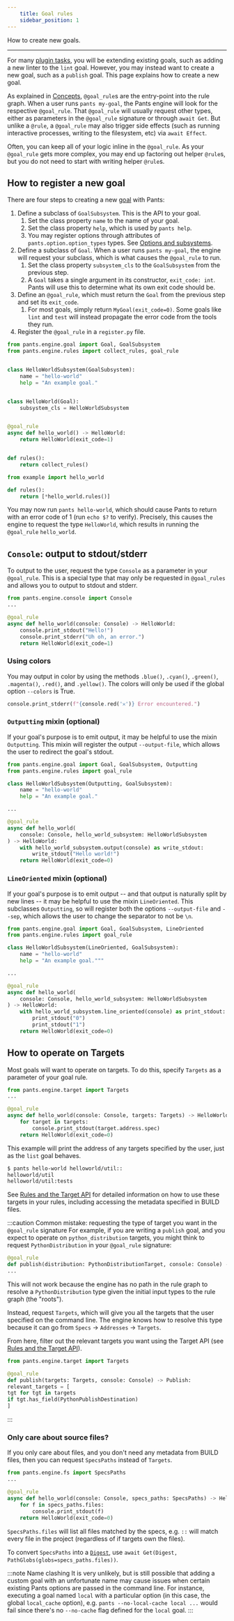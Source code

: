 ```yaml
---
    title: Goal rules
    sidebar_position: 1
---
```


How to create new goals.

---

For many [plugin tasks](../common-plugin-tasks/index.mdx), you will be extending existing goals, such as adding a new linter to the `lint` goal. However, you may instead want to create a new goal, such as a `publish` goal. This page explains how to create a new goal.

As explained in [Concepts](./concepts.mdx), `@goal_rule`s are the entry-point into the rule graph. When a user runs `pants my-goal`, the Pants engine will look for the respective `@goal_rule`. That `@goal_rule` will usually request other types, either as parameters in the `@goal_rule` signature or through `await Get`. But unlike a `@rule`, a `@goal_rule` may also trigger side effects (such as running interactive processes, writing to the filesystem, etc) via `await Effect`.

Often, you can keep all of your logic inline in the `@goal_rule`. As your `@goal_rule` gets more complex, you may end up factoring out helper `@rule`s, but you do not need to start with writing helper `@rule`s.

## How to register a new goal

There are four steps to creating a new [goal](../../using-pants/key-concepts/goals.mdx) with Pants:

1. Define a subclass of `GoalSubsystem`. This is the API to your goal.
   1. Set the class property `name` to the name of your goal.
   2. Set the class property `help`, which is used by `pants help`.
   3. You may register options through attributes of `pants.option.option_types` types. See [Options and subsystems](./options-and-subsystems.mdx).
2. Define a subclass of `Goal`. When a user runs `pants my-goal`, the engine will request your subclass, which is what causes the `@goal_rule` to run.
   1. Set the class property `subsystem_cls` to the `GoalSubsystem` from the previous step.
   2. A `Goal` takes a single argument in its constructor, `exit_code: int`. Pants will use this to determine what its own exit code should be.
3. Define an `@goal_rule`, which must return the `Goal` from the previous step and set its `exit_code`.
   1. For most goals, simply return `MyGoal(exit_code=0)`. Some goals like `lint` and `test` will instead propagate the error code from the tools they run.
4. Register the `@goal_rule` in a `register.py` file.

```python title="pants-plugins/example/hello_world.py"
from pants.engine.goal import Goal, GoalSubsystem
from pants.engine.rules import collect_rules, goal_rule


class HelloWorldSubsystem(GoalSubsystem):
    name = "hello-world"
    help = "An example goal."


class HelloWorld(Goal):
    subsystem_cls = HelloWorldSubsystem


@goal_rule
async def hello_world() -> HelloWorld:
    return HelloWorld(exit_code=1)


def rules():
    return collect_rules()
```

```python title="pants-plugins/example/register.py"
from example import hello_world

def rules():
    return [*hello_world.rules()]
```

You may now run `pants hello-world`, which should cause Pants to return with an error code of 1 (run `echo $?` to verify). Precisely, this causes the engine to request the type `HelloWorld`, which results in running the `@goal_rule` `hello_world`.

## `Console`: output to stdout/stderr

To output to the user, request the type `Console` as a parameter in your `@goal_rule`. This is a special type that may only be requested in `@goal_rules` and allows you to output to stdout and stderr.

```python
from pants.engine.console import Console
...

@goal_rule
async def hello_world(console: Console) -> HelloWorld:
    console.print_stdout("Hello!")
    console.print_stderr("Uh oh, an error.")
    return HelloWorld(exit_code=1)
```

### Using colors

You may output in color by using the methods `.blue()`, `.cyan()`, `.green()`, `.magenta()`, `.red()`, and `.yellow()`. The colors will only be used if the global option `--colors` is True.

```python
console.print_stderr(f"{console.red('𐄂')} Error encountered.")
```

### `Outputting` mixin (optional)

If your goal's purpose is to emit output, it may be helpful to use the mixin `Outputting`. This mixin will register the output `--output-file`, which allows the user to redirect the goal's stdout.

```python
from pants.engine.goal import Goal, GoalSubsystem, Outputting
from pants.engine.rules import goal_rule

class HelloWorldSubsystem(Outputting, GoalSubsystem):
    name = "hello-world"
    help = "An example goal."

...

@goal_rule
async def hello_world(
    console: Console, hello_world_subsystem: HelloWorldSubsystem
) -> HelloWorld:
    with hello_world_subsystem.output(console) as write_stdout:
        write_stdout("Hello world!")
    return HelloWorld(exit_code=0)
```

### `LineOriented` mixin (optional)

If your goal's purpose is to emit output -- and that output is naturally split by new lines -- it may be helpful to use the mixin `LineOriented`. This subclasses `Outputting`, so will register both the options `--output-file` and `--sep`, which allows the user to change the separator to not be `\n`.

```python
from pants.engine.goal import Goal, GoalSubsystem, LineOriented
from pants.engine.rules import goal_rule

class HelloWorldSubsystem(LineOriented, GoalSubsystem):
    name = "hello-world"
    help = "An example goal."""

...

@goal_rule
async def hello_world(
    console: Console, hello_world_subsystem: HelloWorldSubsystem
) -> HelloWorld:
    with hello_world_subsystem.line_oriented(console) as print_stdout:
        print_stdout("0")
        print_stdout("1")
    return HelloWorld(exit_code=0)
```

## How to operate on Targets

Most goals will want to operate on targets. To do this, specify `Targets` as a parameter of your goal rule.

```python
from pants.engine.target import Targets
...

@goal_rule
async def hello_world(console: Console, targets: Targets) -> HelloWorld:
    for target in targets:
        console.print_stdout(target.address.spec)
    return HelloWorld(exit_code=0)
```

This example will print the address of any targets specified by the user, just as the `list` goal behaves.

```bash
$ pants hello-world helloworld/util::
helloworld/util
helloworld/util:tests
```

See [Rules and the Target API](./rules-and-the-target-api.mdx) for detailed information on how to use these targets in your rules, including accessing the metadata specified in BUILD files.

:::caution Common mistake: requesting the type of target you want in the `@goal_rule` signature
For example, if you are writing a `publish` goal, and you expect to operate on `python_distribution` targets, you might think to request `PythonDistribution` in your `@goal_rule` signature:

```python
@goal_rule
def publish(distribution: PythonDistributionTarget, console: Console) -> Publish:
...
```

This will not work because the engine has no path in the rule graph to resolve a `PythonDistribution` type given the initial input types to the rule graph (the "roots").

Instead, request `Targets`, which will give you all the targets that the user specified on the command line. The engine knows how to resolve this type because it can go from `Specs` -> `Addresses` -> `Targets`.

From here, filter out the relevant targets you want using the Target API (see [Rules and the Target API](./rules-and-the-target-api.mdx)).

```python
from pants.engine.target import Targets

@goal_rule
def publish(targets: Targets, console: Console) -> Publish:
relevant_targets = [
tgt for tgt in targets
if tgt.has_field(PythonPublishDestination)
]
```

:::

### Only care about source files?

If you only care about files, and you don't need any metadata from BUILD files, then you can request `SpecsPaths` instead of `Targets`.

```python
from pants.engine.fs import SpecsPaths
...

@goal_rule
async def hello_world(console: Console, specs_paths: SpecsPaths) -> HelloWorld:
    for f in specs_paths.files:
        console.print_stdout(f)
    return HelloWorld(exit_code=0)
```

`SpecsPaths.files` will list all files matched by the specs, e.g. `::` will match every file in the project (regardless of if targets own the files).

To convert `SpecsPaths` into a [`Digest`](./file-system.mdx), use `await Get(Digest, PathGlobs(globs=specs_paths.files))`.

:::note Name clashing
It is very unlikely, but is still possible that adding a custom goal with an unfortunate name may cause issues when certain existing Pants options are passed in the command line. For instance, executing a goal named `local` with a particular option (in this case, the global `local_cache` option), e.g. `pants --no-local-cache local ...` would fail since there's no `--no-cache` flag defined for the `local` goal.
:::
